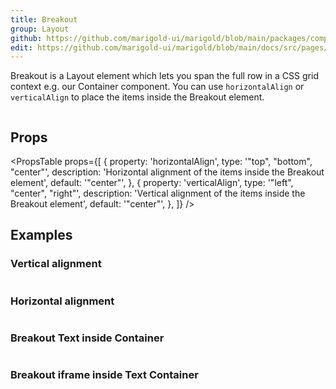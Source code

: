 ```yaml
---
title: Breakout
group: Layout
github: https://github.com/marigold-ui/marigold/blob/main/packages/components/src/Breakout/Breakout.tsx
edit: https://github.com/marigold-ui/marigold/blob/main/docs/src/pages/components/breakout.mdx
---
```


Breakout is a Layout element which lets you span the full row in a CSS grid context e.g. our Container component. You can use `horizontalAlign` or `verticalAlign` to place the items inside the Breakout element.

```tsx preview file=components/Breakout/basic-breakout.demo.tsx

```

## Props

<PropsTable
  props={[
    {
      property: 'horizontalAlign',
      type: '"top", "bottom", "center"',
      description:
        'Horizontal alignment of the items inside the Breakout element',
      default: '"center"',
    },
    {
      property: 'verticalAlign',
      type: '"left", "center", "right"',
      description:
        'Vertical alignment of the items inside the Breakout element',
      default: '"center"',
    },
  ]}
/>

## Examples

### Vertical alignment

```tsx preview file=components/Breakout/vertical-breakout.demo.tsx

```

### Horizontal alignment

```tsx preview file=components/Breakout/horizontal-breakout.demo.tsx

```

### Breakout Text inside Container

```tsx preview file=components/Breakout/text-breakout.demo.tsx

```

### Breakout iframe inside Text Container

```tsx preview file=components/Breakout/iframe-breakout.demo.tsx

```
